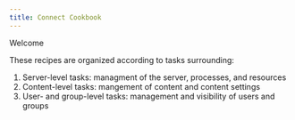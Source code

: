 ```yaml
---
title: Connect Cookbook
---
```


Welcome

These recipes are organized according to tasks surrounding:

1. Server-level tasks: managment of the server, processes, and resources 
2. Content-level tasks: mangement of content and content settings
3. User- and group-level tasks: management and visibility of users and groups